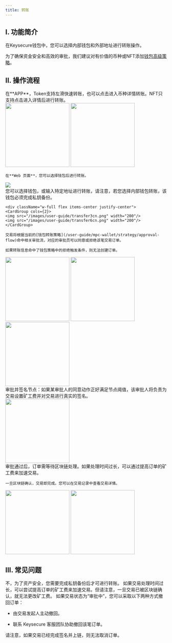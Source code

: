 ```yaml
---
title: 转账
---
```


## I. 功能简介

在Keysecure钱包中，您可以选择内部钱包和外部地址进行转账操作。

为了确保资金安全和高效的审批，我们建议对有价值的币种或NFT添加[钱包高级策略](/user-guide/mpc-wallet/strategy/approval-flow)。

## II. 操作流程


<Steps>
<Step title="进入转账页面">
     在**APP**，Token支持左滑快速转账，也可以点击进入币种详情转账。NFT只支持点击进入详情后进行转账。
<div className="w-full flex items-center justify-center">
    <CardGroup cols={2}>
    <img src="/images/user-guide/transfer1cn.png" width="200"/>
   <img src="/images/user-guide/transfer2cn.png" width="200"/>
    </CardGroup>
</div>

    在**Web 页面**，您可以选择钱包后进行转账。
 <div className="w-full flex items-center justify-center">
    <img src="/images/user-guide/transfer4cn.png" />
</div>
</Step>
<Step title="填写并确认转账信息">
   您可以选择钱包，或输入特定地址进行转账，请注意，若您选择内部钱包转账，该钱包必须完成私钥备份。
    
    <div className="w-full flex items-center justify-center">
    <CardGroup cols={2}>
    <img src="/images/user-guide/transfer3cn.png" width="200"/>
    <img src="/images/user-guide/transfer6cn.png" width="200"/>
    </CardGroup>
</div>


    交易将根据当前的[钱包转账策略](/user-guide/mpc-wallet/strategy/approval-flow)命中相关审批流，对应的审批员可以同意或拒绝该笔交易订单。

    如果转账信息命中了钱包策略中的拒绝触发条件，则无法创建订单。


 <div className="w-full flex items-center justify-center">
    <CardGroup cols={3}>
    <img src="/images/user-guide/transfer5cn.png" width="200"/>
    <img src="/images/user-guide/transfer7cn.png" width="200"/>
 <img src="/images/user-guide/transfer8cn.png" width="200"/>
    </CardGroup>
</div>


<Note>
审批并签名节点：如果某审批人的同意动作正好满足节点阈值，该审批人将负责为交易设置矿工费并对交易进行真实的签名。
<div className="w-full flex items-center justify-center">
    <img src="/images/user-guide/approveandsign.jpeg" width="200"/>
</div>

</Note>


</Step>
<Step title="等待签名和交易确认">
    审批通过后，订单需等待区块链处理。如果处理时间过长，可以通过提高订单的矿工费来加速交易。
    
    一旦区块链确认，交易即完成。您可以在交易记录中查看交易详情。

 <div className="w-full flex items-center justify-center">
    <CardGroup cols={2}>
    <img src="/images/user-guide/transfer12cn.png" width="200"/>
    <img src="/images/user-guide/transfer13cn.png" width="200"/>
    </CardGroup>
</div>
</Step>
</Steps>





## III. 常见问题

<Accordion title="未备份私钥的工作站可以发起转账吗？">
不，为了资产安全，您需要完成私钥备份后才可进行转账。
</Accordion>
<Accordion title="如果我设置的矿工费不足，我可以在交易过程中增加吗？">
如果交易处理时间过长，可以尝试提高订单的矿工费来加速交易。但请注意，一旦交易已被区块链确认，就无法更改矿工费。
</Accordion>
<Accordion title="我可以取消某笔交易订单吗？">
如果交易状态为“审批中”，您可以采取以下两种方式撤回订单：

* 由交易发起人主动撤回。

* 联系 Keysecure 客服团队协助撤回该笔订单。

请注意，如果交易已经完成签名并上链，则无法取消订单。
</Accordion>